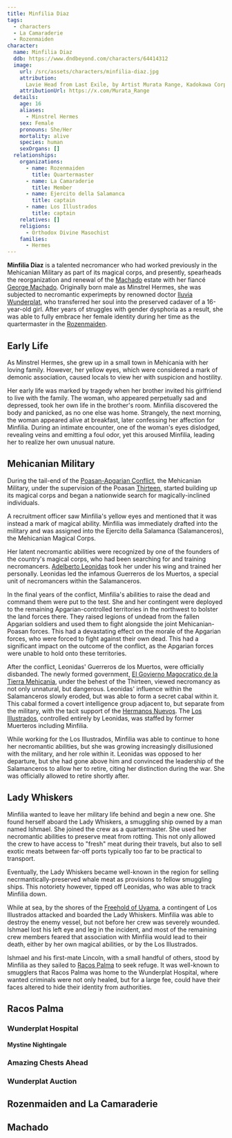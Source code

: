```yaml
---
title: Minfilia Diaz
tags:
  - characters
  - La Camaraderie
  - Rozenmaiden
character:
  name: Minfilia Diaz
  ddb: https://www.dndbeyond.com/characters/64414312
  image:
    url: /src/assets/characters/minfilia-diaz.jpg
    attribution:
      Lavie Head from Last Exile, by Artist Murata Range, Kadokawa Corporation
    attributionUrl: https://x.com/Murata_Range
  details:
    age: 16
    aliases:
      - Minstrel Hermes
    sex: Female
    pronouns: She/Her
    mortality: alive
    species: human
    sexOrgans: []
  relationships:
    organizations:
      - name: Rozenmaiden
        title: Quartermaster
      - name: La Camaraderie
        title: Member
      - name: Ejercito della Salamanca
        title: captain
      - name: Los Illustrados
        title: captain
    relatives: []
    religions:
      - Orthodox Divine Masochist
    families:
      - Hermes
---
```


<Incomplete />

**Minfilia Diaz** is a talented necromancer who had worked previously in the
Mehicanian Military as part of its magical corps, and presently, spearheads the
reorganization and renewal of the [Machado](/world/families/machado/) estate
with her fiancé [George Machado](/world/characters/george-machado/). Originally
born male as Minstrel Hermes, she was subjected to necromantic experimepts by
renowned doctor [Iluvia Wunderplat](/world/characters/iluvia-wunderplat/), who
transferred her soul into the preserved cadaver of a 16-year-old girl. After
years of struggles with gender dysphoria as a result, she was able to fully
embrace her female identity during her time as the quartermaster in the
[Rozenmaiden](/world/vehicles/rozenmaiden/).

## Early Life

As Minstrel Hermes, she grew up in a small town in Mehicania with her loving
family. However, her yellow eyes, which were considered a mark of demonic
association, caused locals to view her with suspicion and hostility.

Her early life was marked by tragedy when her brother invited his girlfriend to
live with the family. The woman, who appeared perpetually sad and depressed,
took her own life in the brother's room. Minfilia discovered the body and
panicked, as no one else was home. Strangely, the next morning, the woman
appeared alive at breakfast, later confessing her affection for Minfilia. During
an intimate encounter, one of the woman's eyes dislodged, revealing veins and
emitting a foul odor, yet this aroused Minfilia, leading her to realize her own
unusual nature.

## Mehicanian Military

During the tail-end of the
[Poasan-Apgarian Conflict](/world/events/poasan-apgarian-conflict/), the Mehicanian
Military, under the supervision of the Poasan
[Thirteen](/world/organizations/the-thirteen/), started building up its magical
corps and began a nationwide search for magically-inclined individuals.

A recruitment officer saw Minfilia's yellow eyes and mentioned that it was
instead a mark of magical ability. Minfilia was immediately drafted into the
military and was assigned into the Ejercito della Salamanca (Salamanceros), the
Mehicanian Magical Corps.

Her latent necromantic abilities were recognized by one of the founders of the
country's magical corps, who had been searching for and training necromancers.
[Adelberto Leonidas](/world/characters/adelberto-leonidas/) took her under his
wing and trained her personally. Leonidas led the infamous Guerreros de los
Muertos, a special unit of necromancers within the Salamanceros.

In the final years of the conflict, Minfilia's abilities to raise the dead and
command them were put to the test. She and her contingent were deployed to the
remaining Apgarian-controlled territories in the northwest to bolster the land
forces there. They raised legions of undead from the fallen Apgarian soldiers
and used them to fight alongside the joint Mehicanian-Poasan forces. This had a
devastating effect on the morale of the Apgarian forces, who were forced to
fight against their own dead. This had a significant impact on the outcome of
the conflict, as the Apgarian forces were unable to hold onto these territories.

After the conflict, Leonidas' Guerreros de los Muertos, were officially
disbanded. The newly formed government,
[El Govierno Magocratico de la Tierra Mehicania](/world/locations/mehicania/),
under the behest of the Thirteen, viewed necromancy as not only unnatural, but
dangerous. Leonidas' influence within the Salamanceros slowly eroded, but was
able to form a secret cabal within it. This cabal formed a covert intelligence
group adjacent to, but separate from the military, with the tacit support of the
[Hermanos Nuevos](/world/organizations/hermanos-de-la-libertad/#hermanos-nuevos).
The [Los Illustrados](/world/locations/mehicania/#los-illustrados), controlled
entirely by Leonidas, was staffed by former Muerteros including Minfilia.

While working for the Los Illustrados, Minfilia was able to continue to hone her
necromantic abilities, but she was growing increasingly disillusioned with the
military, and her role within it. Leonidas was opposed to her departure, but she
had gone above him and convinced the leadership of the Salamanceros to allow her
to retire, citing her distinction during the war. She was officially allowed to
retire shortly after.

## Lady Whiskers

Minfilia wanted to leave her military life behind and begin a new one. She found
herself aboard the Lady Whiskers, a smuggling ship owned by a man named Ishmael.
She joined the crew as a quartermaster. She used her necromantic abilities to
preserve meat from rotting. This not only allowed the crew to have access to
"fresh" meat during their travels, but also to sell exotic meats between far-off
ports typically too far to be practical to transport.

Eventually, the Lady Whiskers became well-known in the region for selling
necrmantically-preserved whale meat as provisions to fellow smuggling ships.
This notoriety however, tipped off Leonidas, who was able to track Minfilia
down.

While at sea, by the shores of the [Freehold of Uyama](/world/locations/uyama/),
a contingent of Los Illustrados attacked and boarded the Lady Whiskers. Minfilia
was able to destroy the enemy vessel, but not before her crew was severely
wounded. Ishmael lost his left eye and leg in the incident, and most of the
remaining crew members feared that association with Minfilia would lead to their
death, either by her own magical abilities, or by the Los Illustrados.

Ishmael and his first-mate Lincoln, with a small handful of others, stood by
Minfilia as they sailed to [Racos Palma](/world/locations/racos-palma/) to seek
refuge. It was well-known to smugglers that Racos Palma was home to the
Wunderplat Hospital, where wanted criminals were not only healed, but for a
large fee, could have their faces altered to hide their identity from
authorities.

## Racos Palma

<!-- TODO: Add content for Racos Palma -->

### Wunderplat Hospital

#### Mystine Nightingale

### Amazing Chests Ahead

### Wunderplat Auction

## Rozenmaiden and La Camaraderie

<!-- TODO: Add content for Rozenmaiden and La Camaraderie -->

## Machado

<!-- TODO: Add content for Machado -->
